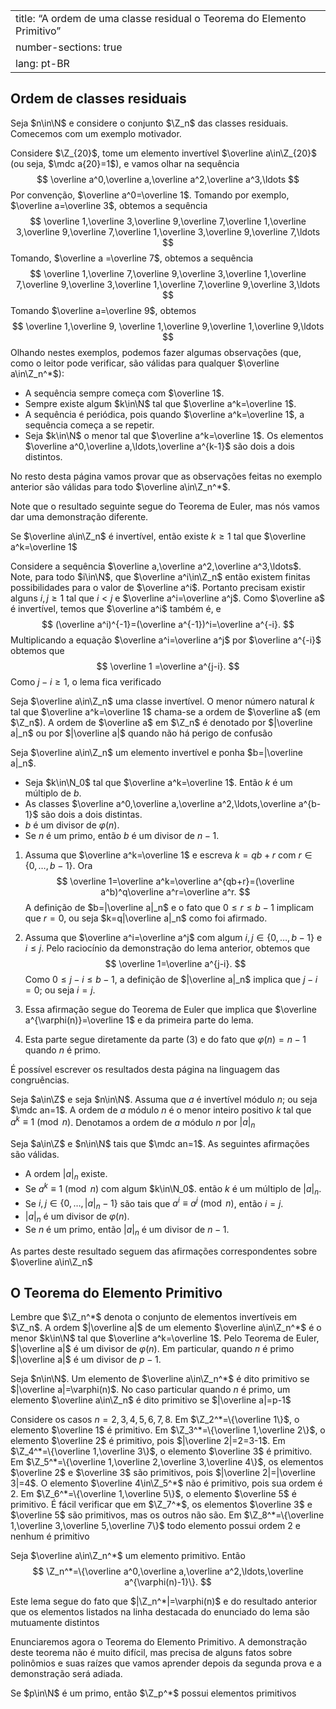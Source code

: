 

---
title: "A ordem de uma classe residual o Teorema do Elemento Primitivo"
number-sections: true
lang: pt-BR
---


## Ordem de classes residuais 

Seja $n\in\N$ e considere o conjunto $\Z_n$ das classes residuais. Comecemos com um exemplo motivador.

:::{#exm-}
Considere $\Z_{20}$, tome um elemento invertível $\overline a\in\Z_{20}$ (ou seja, $\mdc a{20}=1$), e vamos olhar na sequência
$$
\overline a^0,\overline a,\overline a^2,\overline a^3,\ldots
$$
Por convenção, $\overline a^0=\overline 1$. Tomando por exemplo, $\overline a=\overline 3$, obtemos a sequência
$$
\overline 1,\overline 3,\overline 9,\overline 7,\overline 1,\overline 3,\overline 9,\overline 7,\overline 1,\overline 3,\overline 9,\overline 7,\ldots
$$
Tomando, $\overline a =\overline 7$, obtemos a sequência
$$
\overline 1,\overline 7,\overline 9,\overline 3,\overline 1,\overline 7,\overline 9,\overline 3,\overline 1,\overline 7,\overline 9,\overline 3,\ldots
$$
Tomando $\overline a=\overline 9$, obtemos
$$
\overline 1,\overline 9, \overline 1,\overline 9,\overline 1,\overline 9,\ldots
$$
Olhando nestes exemplos, podemos fazer algumas observações (que, como o leitor pode verificar, são válidas para qualquer $\overline a\in\Z_n^*$):


-  A sequência sempre começa com $\overline 1$.
-  Sempre existe algum $k\in\N$ tal que $\overline a^k=\overline 1$.
-  A sequência é periódica, pois quando $\overline a^k=\overline 1$, a sequência começa a se repetir.
-  Seja $k\in\N$ o menor tal que $\overline a^k=\overline 1$. Os elementos $\overline a^0,\overline a,\ldots,\overline a^{k-1}$ são dois a dois distintos.

:::

No resto desta página vamos provar que as observações feitas no exemplo anterior são válidas para todo $\overline a\in\Z_n^*$.

Note que o resultado seguinte segue do Teorema de Euler, mas nós vamos dar uma demonstração diferente.

:::{#lem-}
Se $\overline a\in\Z_n$ é invertível, então existe $k\geq 1$ tal que $\overline a^k=\overline 1$
:::


:::{.proof}
Considere a sequência $\overline a,\overline a^2,\overline a^3,\ldots$. Note, para todo $i\in\N$, que $\overline a^i\in\Z_n$ então existem finitas possibilidades para o valor de $\overline a^i$. Portanto precisam existir alguns $i,j\geq 1$ tal que $i < j$ e $\overline a^i=\overline a^j$. Como $\overline a$ é invertível, temos que $\overline a^i$ também é, e
$$
(\overline a^i)^{-1}=(\overline a^{-1})^i=\overline a^{-i}.
$$
Multiplicando a equação $\overline a^i=\overline a^j$ por $\overline a^{-i}$ obtemos que
$$
\overline 1 =\overline a^{j-i}.
$$
Como $j-i\geq 1$, o lema fica verificado
:::


:::{#def-}
Seja $\overline a\in\Z_n$ uma classe invertível. O menor número natural $k$ tal que $\overline a^k=\overline 1$ chama-se a ordem de $\overline a$ (em $\Z_n$). A ordem de $\overline a$ em $\Z_n$ é denotado por $|\overline a|_n$ ou por $|\overline a|$ quando não há perigo de confusão
:::


:::{#lem-}
Seja $\overline a\in\Z_n$ um elemento  invertível e ponha $b=|\overline a|_n$.


-  Seja $k\in\N_0$ tal que $\overline a^k=\overline 1$. Então $k$ é um múltiplo de $b$.
-  As classes $\overline a^0,\overline a,\overline a^2,\ldots,\overline a^{b-1}$ são dois a dois distintas.
-  $b$ é um divisor de $\varphi(n)$.
-  Se $n$ é um primo, então $b$ é um divisor de $n-1$.

:::


:::{.proof}
(1) Assuma que $\overline a^k=\overline 1$ e escreva $k=qb+r$ com $r\in\{0,\ldots,b-1\}$. Ora
$$
\overline 1=\overline a^k=\overline a^{qb+r}=(\overline a^b)^q\overline a^r=\overline a^r.
$$
A definição de $b=|\overline a|_n$ e o fato que $0\leq r\leq b-1$ implicam que $r=0$, ou seja $k=q|\overline a|_n$ como foi afirmado.

(2) Assuma que $\overline a^i=\overline a^j$ com algum $i,j\in\{0,\ldots,b-1\}$ e $i\leq j$. Pelo raciocínio da demonstração do lema anterior, obtemos que
$$
\overline 1=\overline a^{j-i}.
$$
Como $0\leq j-i\leq b-1$, a definição de $|\overline a|_n$ implica que $j-i=0$; ou seja $i=j$.

(3) Essa afirmação segue do Teorema de Euler que implica que $\overline a^{\varphi(n)}=\overline 1$ e da primeira parte do lema.

(4) Esta parte segue diretamente da parte (3) e do fato que $\varphi(n)=n-1$ quando $n$ é primo.

:::

É possível escrever os resultados desta página na linguagem das congruências.

:::{#def-}
Seja $a\in\Z$ e seja $n\in\N$. Assuma que $a$ é invertível módulo $n$; ou seja $\mdc an=1$. A ordem de $a$ módulo $n$ é o menor inteiro positivo $k$ tal que $a^k\equiv 1\pmod n$. Denotamos a ordem de $a$ módulo $n$ por $|a|_n$
:::


:::{#lem-}
Seja $a\in\Z$ e $n\in\N$ tais que $\mdc an=1$. As seguintes afirmações são válidas.


-  A ordem $|a|_n$ existe.
-  Se $a^k\equiv 1\pmod n$ com algum $k\in\N_0$. então $k$ é um múltiplo de $|a|_n$.
-  Se $i,j\in\{0,\ldots,|a|_n-1\}$ são tais que $a^i\equiv a^j\pmod n$, então $i=j$.
-  $|a|_n$ é um divisor de $\varphi(n)$.
-  Se $n$ é um primo, então $|a|_n$ é um divisor de $n-1$.

:::


:::{.proof}
As partes deste resultado seguem das afirmações correspondentes sobre $\overline a\in\Z_n$
:::

## O Teorema do Elemento Primitivo

Lembre que $\Z_n^*$ denota o conjunto de elementos invertíveis em $\Z_n$. A ordem $|\overline a|$ de um elemento $\overline a\in\Z_n^*$ é o menor $k\in\N$ tal que $\overline a^k=\overline 1$. Pelo Teorema de Euler, $|\overline a|$ é um divisor de $\varphi(n)$. Em particular, quando $n$ é primo $|\overline a|$ é um divisor de $p-1$.

:::{#def-}
Seja $n\in\N$. Um elemento de $\overline a\in\Z_n^*$ é dito primitivo se $|\overline a|=\varphi(n)$. No caso particular quando $n$ é primo, um elemento $\overline a\in\Z_n$ é dito primitivo se $|\overline a|=p-1$
:::


:::{#exm-}
Considere os casos $n=2,3,4,5,6,7,8$. Em $\Z_2^*=\{\overline 1\}$, o elemento $\overline 1$ é primitivo. Em $\Z_3^*=\{\overline 1,\overline 2\}$, o elemento $\overline 2$ é primitivo, pois $|\overline 2|=2=3-1$. Em $\Z_4^*=\{\overline 1,\overline 3\}$, o elemento $\overline 3$ é primitivo. Em $\Z_5^*=\{\overline 1,\overline 2,\overline 3,\overline 4\}$, os elementos $\overline 2$ e $\overline 3$ são primitivos, pois $|\overline 2|=|\overline 3|=4$. O elemento $\overline 4\in\Z_5^*$ não é primitivo, pois sua ordem é $2$. Em $\Z_6^*=\{\overline 1,\overline 5\}$, o elemento $\overline 5$ é primitivo. É fácil verificar que em $\Z_7^*$, os elementos $\overline 3$ e $\overline 5$ são primitivos, mas os outros não são.  Em $\Z_8^*=\{\overline 1,\overline 3,\overline 5,\overline 7\}$ todo elemento possui ordem $2$ e nenhum é primitivo
:::


:::{#lem-}
 Seja $\overline a\in\Z_n^*$ um elemento primitivo. Então
$$
\Z_n^*=\{\overline a^0,\overline a,\overline a^2,\ldots,\overline a^{\varphi(n)-1}\}.
$$
:::


:::{.proof}
Este lema segue do fato que $|\Z_n^*|=\varphi(n)$ e do resultado anterior que os elementos listados na linha destacada do enunciado do lema são mutuamente distintos
:::

Enunciaremos agora o Teorema do Elemento Primitivo. A demonstração deste teorema não é muito difícil, mas precisa de alguns fatos sobre polinômios e suas raízes que vamos aprender depois da segunda prova e a demonstração será adiada.

:::{#thm-primitive1}
Se $p\in\N$ é um primo, então $\Z_p^*$ possui elementos primitivos
:::
